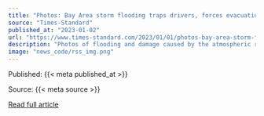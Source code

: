 ```yaml
---
title: "Photos: Bay Area storm flooding traps drivers, forces evacuations"
source: "Times-Standard"
published_at: "2023-01-02"
url: "https://www.times-standard.com/2023/01/01/photos-bay-area-storm-flooding-traps-drivers-forces-evacuations/"
description: "Photos of flooding and damage caused by the atmospheric river storm that dumped as much as 7 inches of rain on the Bay Area."
image: "news_code/rss_img.png"
---
```



  Published: {{< meta published_at >}}
  

  Source: {{< meta source >}}
  

  [Read full article]({{< meta url >}})
  

